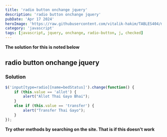 ---
title: 'radio button onchange jquery'
description: 'radio button onchange jquery'
pubDate: 'Apr 17 2024'
heroImage: 'https://raw.githubusercontent.com/vitalik-hakim/TABLES404/main/error_b/JavaScript.png'
category: 'javascript'
tags: [javascript, jquery, onchange, radio-button, j, checked]
---

**The solution for this is noted below**

## radio button onchange jquery

### Solution

```javascript
$('input[type=radio][name=bedStatus]').change(function() {
    if (this.value == 'allot') {
        alert("Allot Thai Gayo Bhai");
    }
    else if (this.value == 'transfer') {
        alert("Transfer Thai Gayo");
    }
});
```
**Try other methods by searching on the site. That is if this doesn't work**
